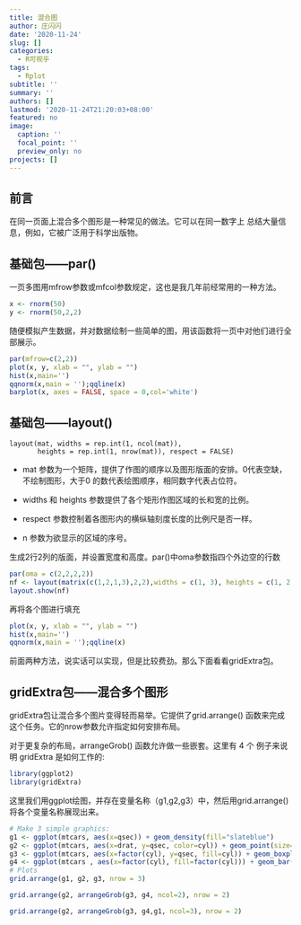 ```yaml
---
title: 混合图
author: 庄闪闪
date: '2020-11-24'
slug: []
categories:
  - R可视乎
tags:
  - Rplot
subtitle: ''
summary: ''
authors: []
lastmod: '2020-11-24T21:20:03+08:00'
featured: no
image:
  caption: ''
  focal_point: ''
  preview_only: no
projects: []
---
```


## 前言

在同一页面上混合多个图形是一种常见的做法。它可以在同一数字上
总结大量信息，例如，它被广泛用于科学出版物。

## 基础包——par()

一页多图用mfrow参数或mfcol参数规定，这也是我几年前经常用的一种方法。
```r
x <- rnorm(50)
y <- rnorm(50,2,2)
```
随便模拟产生数据，并对数据绘制一些简单的图，用该函数将一页中对他们进行全部展示。
```r
par(mfrow=c(2,2))
plot(x, y, xlab = "", ylab = "")
hist(x,main='')
qqnorm(x,main = '');qqline(x)
barplot(x, axes = FALSE, space = 0,col='white')
```



## 基础包——layout()

```
layout(mat, widths = rep.int(1, ncol(mat)),
       heights = rep.int(1, nrow(mat)), respect = FALSE)
```      
       
- mat 参数为一个矩阵，提供了作图的顺序以及图形版面的安排。0代表空缺，不绘制图形，大于0 的数代表绘图顺序，相同数字代表占位符。

- widths 和 heights 参数提供了各个矩形作图区域的长和宽的比例。

- respect 参数控制着各图形内的横纵轴刻度长度的比例尺是否一样。

- n 参数为欲显示的区域的序号。

生成2行2列的版面，并设置宽度和高度。par()中oma参数指四个外边空的行数
```r
par(oma = c(2,2,2,2))
nf <- layout(matrix(c(1,2,1,3),2,2),widths = c(1, 3), heights = c(1, 2))
layout.show(nf)
```


再将各个图进行填充

```r
plot(x, y, xlab = "", ylab = "")
hist(x,main='')
qqnorm(x,main = '');qqline(x)
```


前面两种方法，说实话可以实现，但是比较费劲。那么下面看看gridExtra包。

## gridExtra包——混合多个图形

gridExtra包让混合多个图片变得轻而易举。它提供了grid.arrange() 函数来完成这个任务。它的nrow参数允许指定如何安排布局。

对于更复杂的布局，arrangeGrob() 函数允许做一些嵌套。这里有 4 个
例子来说明 gridExtra 是如何工作的:

```r
library(ggplot2)
library(gridExtra)
```

这里我们用ggplot绘图，并存在变量名称（g1,g2,g3）中，然后用grid.arrange()将各个变量名称展现出来。



```r
# Make 3 simple graphics:
g1 <- ggplot(mtcars, aes(x=qsec)) + geom_density(fill="slateblue")
g2 <- ggplot(mtcars, aes(x=drat, y=qsec, color=cyl)) + geom_point(size=5) + theme(legend.position="none")
g3 <- ggplot(mtcars, aes(x=factor(cyl), y=qsec, fill=cyl)) + geom_boxplot() + theme(legend.position="none")
g4 <- ggplot(mtcars , aes(x=factor(cyl), fill=factor(cyl))) + geom_bar()
# Plots
grid.arrange(g1, g2, g3, nrow = 3)

```

```r
grid.arrange(g2, arrangeGrob(g3, g4, ncol=2), nrow = 2)
```

```r
grid.arrange(g2, arrangeGrob(g3, g4,g1, ncol=3), nrow = 2)

```


